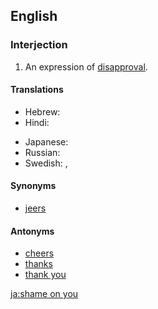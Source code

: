 ==English==

===Interjection===
{{en-interj|head=[[shame]] [[on]] [[you]]}}

# An expression of [[disapproval]].

====Translations====
{{trans-top|expression of disapproval}}
* Hebrew: {{t|he|התבייש לך|tr=hitbayésh lekhá|sc=Hebr}}
* Hindi: {{t|hi|शर्म|tr=śarm|sc=Deva}}
{{trans-mid}}
* Japanese: {{t|ja|恥を知れ|tr=はじをしれ, hajioshire|sc=Jpan}}
* Russian: {{t|ru|как вам не стыдно!|tr=kak vam ne stýdno!|sc=Cyrl}}
* Swedish: {{t|sv|fy skäms}}, {{t|sv|skäms på dig}}
{{trans-bottom}}

====Synonyms====
* [[jeers]]

====Antonyms====
* [[cheers]]
* [[thanks]]
* [[thank you]]

[[ja:shame on you]]